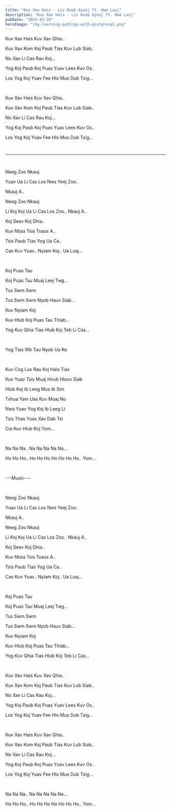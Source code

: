 ```yaml
---
title: "Kuv Xav Hais - Lis Koob Xyooj ft. Hwm Lauj"
description: "Kuv Xav Hais - Lis Koob Xyooj ft. Hwm Lauj"
pubDate: "2024-03-20"
heroImage: "/my-learning-path/go-with-postgresql.png"
---
```


Kuv Xav Hais Kuv Xav Qhia..

Kuv Xav Kom Koj Paub Tias Kuv Lub Siab..

No Xav Li Cas Rau Koj...

Yog Koj Paub Koj Puas Yuav Lees Kuv Os..

Los Yog Koj Yuav Fee Hlo Mus Dub Txig...

<br />

Kuv Xav Hais Kuv Xav Qhia..

Kuv Xav Kom Koj Paub Tias Kuv Lub Siab..

No Xav Li Cas Rau Koj...

Yog Koj Paub Koj Puas Yuav Lees Kuv Os..

Los Yog Koj Yuav Fee Hlo Mus Dub Txig...

<br />

---

<br />

Neeg Zoo Nkauj

Yuav Ua Li Cas Los Nws Yeej Zoo..

Nkauj A..

Neeg Zoo Nkauj

Li Koj Koj Ua Li Cas Los Zoo.. Nkauj A..

Koj Seev Koj Dhia..

Kuv Ntsia Tsis Txaus A..

Tsis Paub Tias Yog Ua Ca..

Cas Kuv Yuav.. Nyiam Koj.. Ua Luaj...

<br />

Koj Puas Tau

Koj Puas Tau Muaj Leej Twg...

Tus Swm Swm

Tus Swm Swm Nyob Hauv Siab...

Kuv Nyiam Koj

Kuv Hlub Koj Puas Tau Thiab...

Yog Kuv Qhia Tias Hlub Koj Teb Li Cas...

<br />

Yog Tias Wb Tau Nyob Ua Ke

<br />

Kuv Cog Lus Rau Koj Hais Tias

Kuv Yuav Tsis Muaj Hnub Hloov Siab

Hlub Koj Ib Leeg Mus Ib Sim

Txhua Yam Uas Kuv Muaj No

Nws Yuav Yog Koj Ib Leeg Li

Tsis Thas Yuav Xav Dab Tsi

Cia Kuv Hlub Koj Yom...

<br />

Na Na Na.. Na Na Na Na Na...

Ho Ho Ho.. Ho Ho Ho Ho Ho Ho Ho.. Yom...

<br />

---Music---

<br />

Neeg Zoo Nkauj

Yuav Ua Li Cas Los Nws Yeej Zoo..

Nkauj A..

Neeg Zoo Nkauj

Li Koj Koj Ua Li Cas Los Zoo.. Nkauj A..

Koj Seev Koj Dhia..

Kuv Ntsia Tsis Txaus A..

Tsis Paub Tias Yog Ua Ca..

Cas Kuv Yuav.. Nyiam Koj.. Ua Luaj...

<br />

Koj Puas Tau

Koj Puas Tau Muaj Leej Twg...

Tus Swm Swm

Tus Swm Swm Nyob Hauv Siab...

Kuv Nyiam Koj

Kuv Hlub Koj Puas Tau Thiab...

Yog Kuv Qhia Tias Hlub Koj Teb Li Cas...

<br />

Kuv Xav Hais Kuv Xav Qhia..

Kuv Xav Kom Koj Paub Tias Kuv Lub Siab..

No Xav Li Cas Rau Koj...

Yog Koj Paub Koj Puas Yuav Lees Kuv Os..

Los Yog Koj Yuav Fee Hlo Mus Dub Txig...

<br />

Kuv Xav Hais Kuv Xav Qhia..

Kuv Xav Kom Koj Paub Tias Kuv Lub Siab..

No Xav Li Cas Rau Koj...

Yog Koj Paub Koj Puas Yuav Lees Kuv Os..

Los Yog Koj Yuav Fee Hlo Mus Dub Txig...

<br />

Na Na Na.. Na Na Na Na Na...

Ho Ho Ho.. Ho Ho Ho Ho Ho Ho Ho.. Yom...
